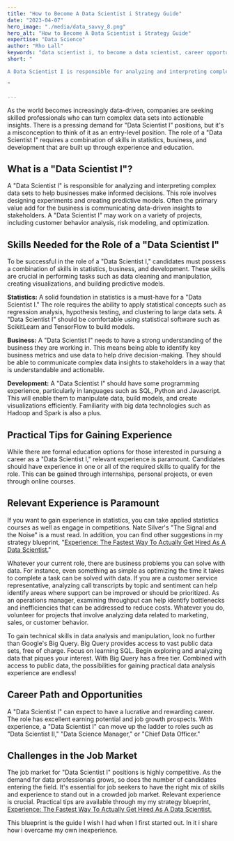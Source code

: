```yaml
---
title: "How to Become A Data Scientist i Strategy Guide"
date: "2023-04-07"
hero_image: "./media/data_savvy_8.png"
hero_alt: "How to Become A Data Scientist i Strategy Guide"
expertise: "Data Science"
author: "Rho Lall"
keywords: "data scientist i, to become a data scientist, career opportunities in data science"
short: "

A Data Scientist I is responsible for analyzing and interpreting complex data sets to help businesses make informed decisions. This role involves designing experiments and creating predictive models. Often the primary value add for the business is communicating data-driven insights to stakeholders.

"

---
```

As the world becomes increasingly data-driven, companies are seeking skilled professionals who can turn complex data sets into actionable insights. There is a pressing demand for "Data Scientist I" positions, but it's a misconception to think of it as an entry-level position. The role of a "Data Scientist I" requires a combination of skills in statistics, business, and development that are built up through experience and education.

## What is a "Data Scientist I"?

A "Data Scientist I" is responsible for analyzing and interpreting complex data sets to help businesses make informed decisions. This role involves designing experiments and creating predictive models. Often the primary value add for the business is communicating data-driven insights to stakeholders. A "Data Scientist I" may work on a variety of projects, including customer behavior analysis, risk modeling, and optimization.

## Skills Needed for the Role of a "Data Scientist I"

To be successful in the role of a "Data Scientist I," candidates must possess a combination of skills in statistics, business, and development. These skills are crucial in performing tasks such as data cleaning and manipulation, creating visualizations, and building predictive models.

**Statistics:** A solid foundation in statistics is a must-have for a "Data Scientist I." The role requires the ability to apply statistical concepts such as regression analysis, hypothesis testing, and clustering to large data sets. A "Data Scientist I" should be comfortable using statistical software such as ScikitLearn and TensorFlow to build models.

**Business:** A "Data Scientist I" needs to have a strong understanding of the business they are working in. This means being able to identify key business metrics and use data to help drive decision-making. They should be able to communicate complex data insights to stakeholders in a way that is understandable and actionable. 

**Development:** A "Data Scientist I" should have some programming experience, particularly in languages such as SQL, Python and Javascript. This will enable them to manipulate data, build models, and create visualizations efficiently. Familiarity with big data technologies such as Hadoop and Spark is also a plus.

## Practical Tips for Gaining Experience

While there are formal education options for those interested in pursuing a career as a "Data Scientist I," relevant experience is paramount. Candidates should have experience in one or all of the required skills to qualify for the role. This can be gained through internships, personal projects, or even through online courses.

## Relevant Experience is Paramount

If you want to gain experience in statistics, you can take applied statistics courses as well as engage in competitions. Nate Silver's "The Signal and the Noise" is a must read. In addition, you can find other suggestions in my strategy blueprint, "[Experience: The Fastest Way To Actually Get Hired As A Data Scientist.](https://experiencebook.assumewisely.com)"

Whatever your current role, there are business problems you can solve with data. For instance, even something as simple as optimizing the time it takes to complete a task can be solved with data. If you are a customer service representative, analyzing call transcripts by topic and sentiment can help identify areas where support can be improved or should be prioritized. As an operations manager, examining throughput can help identify bottlenecks and inefficiencies that can be addressed to reduce costs. Whatever you do, volunteer for projects that involve analyzing data related to marketing, sales, or customer behavior. 

To gain technical skills in data analysis and manipulation, look no further than Google's Big Query. Big Query provides access to vast public data sets, free of charge. Focus on learning SQL. Begin exploring and analyzing data that piques your interest. With Big Query has a free tier. Combined with access to public data, the possibilities for gaining practical data analysis experience are endless!

## Career Path and Opportunities

A "Data Scientist I" can expect to have a lucrative and rewarding career. The role has excellent earning potential and job growth prospects. With experience, a "Data Scientist I" can move up the ladder to roles such as "Data Scientist II," "Data Science Manager," or "Chief Data Officer."

## Challenges in the Job Market

The job market for "Data Scientist I" positions is highly competitive. As the demand for data professionals grows, so does the number of candidates entering the field. It's essential for job seekers to have the right mix of skills and experience to stand out in a crowded job market. Relevant experience is crucial. Practical tips are available through my my strategy blueprint, [Experience: The Fastest Way To Actually Get Hired As A Data Scientist.](https://experiencebook.assumewisely.com)

This blueprint is the guide I wish I had when I first started out. In it i share how i overcame my own inexperience.